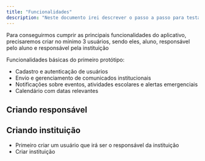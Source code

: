 ```yaml
---
title: "Funcionalidades"
description: "Neste documento irei descrever o passo a passo para testar as funcionalidades básicas do aplicativo"
---
```


Para conseguirmos cumprir as principais funcionalidades do aplicativo, precisaremos criar no mínimo 3 usuários, sendo eles, aluno, responsável pelo aluno e responsável pela instituição

Funcionalidades básicas do primeiro protótipo:

- Cadastro e autenticação de usuários
- Envio e gerenciamento de comunicados institucionais
- Notificações sobre eventos, atividades escolares e alertas emergenciais
- Calendário com datas relevantes

## Criando responsável

## Criando instituição

- Primeiro criar um usuário que irá ser o responsável da instituição
- Criar instituição